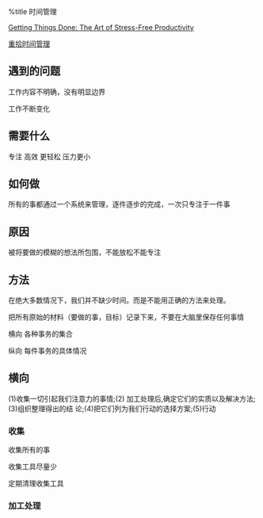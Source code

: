 %title 时间管理

[[http://book.douban.com/subject/4849382/|Getting Things Done: The Art of Stress-Free Productivity]]

[[http://www.mifengtd.cn/articles/thinkbonds-gtd-system.html|重拾时间管理]]

== 遇到的问题 ==
工作内容不明确，没有明显边界

工作不断变化

== 需要什么 ==
专注 高效 更轻松 压力更小

== 如何做 ==
所有的事都通过一个系统来管理，逐件逐步的完成，一次只专注于一件事

== 原因 ==
被将要做的模糊的想法所包围，不能放松不能专注

== 方法 ==
在绝大多数情况下，我们并不缺少时间。而是不能用正确的方法来处理。

把所有原始的材料（要做的事，目标）记录下来，不要在大脑里保存任何事情

横向 各种事务的集合

纵向 每件事务的具体情况

== 横向 ==
(1)收集一切引起我们注意力的事情;(2) 加工处理后,确定它们的实质以及解决方法;(3)组织整理得出的结 论;(4)把它们列为我们行动的选择方案;(5)行动

=== 收集 ===
收集所有的事

收集工具尽量少

定期清理收集工具

=== 加工处理 ===




